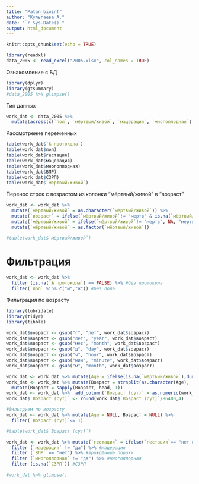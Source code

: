 ---
title: "Patan_bioinf"
author: "Кульгаева А."
date: "`r Sys.Date()`"
output: html_document
---

```{r setup, include=FALSE}
knitr::opts_chunk$set(echo = TRUE)
```

```{r data, include=FALSE}
library(readxl)
data_2005 <- read_excel("2005.xlsx", col_names = TRUE)
```

Ознакомление с БД

```{r}
library(dplyr)
library(gtsummary)
#data_2005 %>% glimpse()
```

Тип данных
```{r}
work_dat <- data_2005 %>%
  mutate(across(c(`пол`, `мёртвый/живой`, `мацерация`, `многоплодная`), ~ as.factor(.x)), across(c(`№ протокола`, `гестация`, `длина тела`, `масса тела`,`мозг`,`сердце`,`лёгкие`,`печень`,`селезёнка`,`почки`,`тимус`, `н/п`,`пжж`,`плацента`,`окружность головы`,`окружность груди` ), ~ as.numeric(.x))) #%>% glimpse()
```

Рассмотрение переменных
```{r}
table(work_dat$`№ протокола`)
table(work_dat$пол)
table(work_dat$гестация)
table(work_dat$мацерация)
table(work_dat$многоплодная)
table(work_dat$ВПР)
table(work_dat$СЗРП)
table(work_dat$`мёртвый/живой`)
```

Перенос строк с возрастом из колонки "мёртвый/живой" в "возраст"
```{r}
work_dat <- work_dat %>%
  mutate(`мёртвый/живой` = as.character(`мёртвый/живой`)) %>%
  mutate(`возраст` = ifelse(`мёртвый/живой`!= "мертв" & is.na(`мёртвый/живой`) == FALSE,`мёртвый/живой`,`возраст`)) %>% 
  mutate(`мёртвый/живой` = ifelse(`мёртвый/живой`!= "мертв", NA, "мертв")) %>%
  mutate(`мёртвый/живой` = as.factor(`мёртвый/живой`))

#table(work_dat$`мёртвый/живой`)
```

# Фильтрация
```{r }
work_dat <- work_dat %>%
  filter (is.na(`№ протокола`) == FALSE) %>% #без протокола
  filter(`пол` %in% c("м","ж")) #без пола
```

Фильтрация по возрасту
```{r}
library(lubridate)
library(tidyr)
library(tibble)

work_dat$возраст <- gsub("г", "лет", work_dat$возраст)
work_dat$возраст <- gsub("лет", "year", work_dat$возраст)
work_dat$возраст <- gsub("мес", "month", work_dat$возраст)
work_dat$возраст <- gsub("д", "day", work_dat$возраст)
work_dat$возраст <- gsub("ч", "hour", work_dat$возраст)
work_dat$возраст <- gsub("мин", "minute", work_dat$возраст)
work_dat$возраст <- gsub("м", "month", work_dat$возраст)

work_dat <- work_dat %>% mutate(Age = ifelse(is.na(`мёртвый/живой`),duration(work_dat$возраст), 0))
work_dat <- work_dat %>% mutate(Возраст = strsplit(as.character(Age), 's')) %>%
  mutate(Возраст = sapply(Возраст, head, 1)) 
work_dat <- work_dat %>%  add_column(`Возраст (сут)` = as.numeric(work_dat$Возраст), .after = 4)
work_dat$`Возраст (сут)` <- round(work_dat$`Возраст (сут)`/86400,4)

#Фильтруем по возрасту
work_dat <- work_dat %>% mutate(Age = NULL, Возраст = NULL) %>%
  filter(`Возраст (сут)`<= 1)

#table(work_dat$`Возраст (сут)`)
```

```{r}
work_dat <- work_dat %>% mutate(`гестация` = ifelse(`гестация`== "нет данных", NA, `гестация`)) %>% filter (`гестация` >= 14) %>%  #гестация < 14
  filter (`мацерация` != "да") %>% #мацерация
  filter (`ВПР` == "нет") %>% #врождённые пороки
  filter (`многоплодная` != "да") %>% #многоплодная
  filter (is.na(`СЗРП`)) #СЗРП
  
#work_dat %>% glimpse()
```

